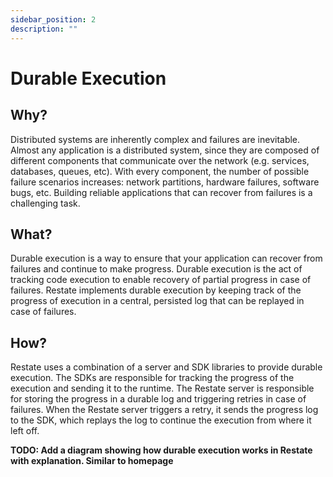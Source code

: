 ```yaml
---
sidebar_position: 2
description: ""
---
```



# Durable Execution

## Why?
Distributed systems are inherently complex and failures are inevitable.
Almost any application is a distributed system, since they are composed of different components that communicate over the network (e.g. services, databases, queues, etc).
With every component, the number of possible failure scenarios increases: network partitions, hardware failures, software bugs, etc.
Building reliable applications that can recover from failures is a challenging task.

## What?
Durable execution is a way to ensure that your application can recover from failures and continue to make progress.
Durable execution is the act of tracking code execution to enable recovery of partial progress in case of failures.
Restate implements durable execution by keeping track of the progress of execution in a central, persisted log that can be replayed in case of failures.

## How?
Restate uses a combination of a server and SDK libraries to provide durable execution.
The SDKs are responsible for tracking the progress of the execution and sending it to the runtime.
The Restate server is responsible for storing the progress in a durable log and triggering retries in case of failures.
When the Restate server triggers a retry, it sends the progress log to the SDK, which replays the log to continue the execution from where it left off.

**TODO: Add a diagram showing how durable execution works in Restate with explanation. Similar to homepage**



